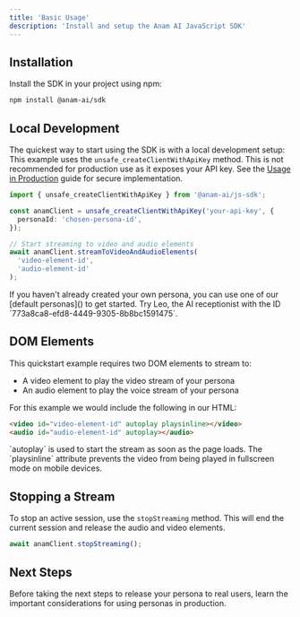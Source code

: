 ```yaml
---
title: 'Basic Usage'
description: 'Install and setup the Anam AI JavaScript SDK'
---
```


## Installation

Install the SDK in your project using npm: 

```bash
npm install @anam-ai/sdk
```

## Local Development

The quickest way to start using the SDK is with a local development setup:
<Warning>
  This example uses the `unsafe_createClientWithApiKey` method. This is not recommended for production use as it exposes your API key. See the [Usage in Production](/guides/get-started/production) guide for secure implementation.
</Warning>
```typescript
import { unsafe_createClientWithApiKey } from '@anam-ai/js-sdk';

const anamClient = unsafe_createClientWithApiKey('your-api-key', {
  personaId: 'chosen-persona-id',
});

// Start streaming to video and audio elements
await anamClient.streamToVideoAndAudioElements(
  'video-element-id',
  'audio-element-id'
);
```
<Note>
  If you haven't already created your own persona, you can use one of our [default personas]() to get started.
  Try Leo, the AI receptionist with the ID `773a8ca8-efd8-4449-9305-8b8bc1591475`.
</Note>

## DOM Elements

This quickstart example requires two DOM elements to stream to:

- A video element to play the video stream of your persona
- An audio element to play the voice stream of your persona

For this example we would include the following in our HTML:

```html
<video id="video-element-id" autoplay playsinline></video>
<audio id="audio-element-id" autoplay></audio>
```
<Note>
  `autoplay` is used to start the stream as soon as the page loads.
  The `playsinline` attribute prevents the video from being played in fullscreen mode on mobile devices.
</Note>

## Stopping a Stream

To stop an active session, use the `stopStreaming` method. This will end the current session and release the audio and video elements.

```typescript
await anamClient.stopStreaming();
```


## Next Steps
<Card icon="industry" title="Usage in Production" href="/guides/get-started/production">
Before taking the next steps to release your persona to real users, learn the important considerations for using personas in production.
</Card>